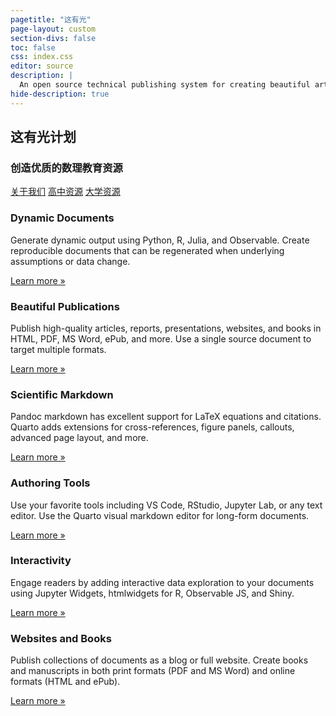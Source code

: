 ```yaml
---
pagetitle: "这有光"
page-layout: custom
section-divs: false
toc: false
css: index.css
editor: source
description: | 
  An open source technical publishing system for creating beautiful articles, websites, blogs, books, slides, and more. Supports Python, R, Julia, and JavaScript.
hide-description: true
---
```

::: {.hero-banner}
::: {.hero-text}
# <span class="gradient-text">这有光计划</span>

### 创造优质的数理教育资源

:::
:::

::: {.content-block}

<div class="buttons">
  <a href="#" class="button button-primary">关于我们</a>
  <a href="#" class="button button-secondary">高中资源</a>
  <a href="#" class="button button-secondary">大学资源</a>
</div>

::: 

::: {.content-block}
::: {.features}

::: {.feature}
### Dynamic Documents
Generate dynamic output using Python, R, Julia, and Observable. Create reproducible documents that can be regenerated when underlying assumptions or data change.

::: {.learn-more}
[Learn more »](/docs/computations/python.qmd)
:::
:::

::: {.feature}
### Beautiful Publications
Publish high-quality articles, reports, presentations, websites, and books in HTML, PDF, MS Word, ePub, and more. Use a single source document to target multiple formats.

::: {.learn-more}
[Learn more »](/docs/output-formats/all-formats.qmd)
:::
:::

::: {.feature}
### Scientific Markdown
Pandoc markdown has excellent support for LaTeX equations and citations. Quarto adds extensions for cross-references, figure panels, callouts, advanced page layout, and more.

::: {.learn-more}
[Learn more »](/docs/authoring/markdown-basics.qmd)
:::
:::

::: {.feature}
### Authoring Tools
Use your favorite tools including VS Code, RStudio, Jupyter Lab, or any text editor. Use the Quarto visual markdown editor for long-form documents.

::: {.learn-more}
[Learn more »](/docs/tools/jupyter-lab.qmd)
:::
:::

::: {.feature}
### Interactivity
Engage readers by adding interactive data exploration to your documents using Jupyter Widgets, htmlwidgets for R, Observable JS, and Shiny.

::: {.learn-more}
[Learn more »](/docs/interactive/)
:::
:::

::: {.feature}
### Websites and Books
Publish collections of documents as a blog or full website. Create books and manuscripts in both print formats (PDF and MS Word) and online formats (HTML and ePub).

::: {.learn-more}
[Learn more »](/docs/websites/)
:::
:::

:::
:::